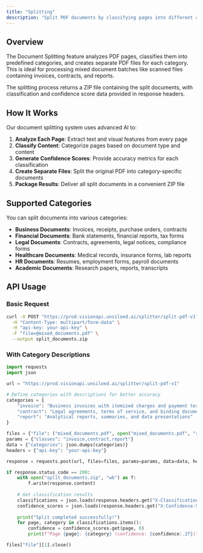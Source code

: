 ```yaml
---
title: "Splitting"
description: "Split PDF documents by classifying pages into different categories"
---
```


## Overview

The Document Splitting feature analyzes PDF pages, classifies them into predefined categories, and creates separate PDF files for each category. This is ideal for processing mixed document batches like scanned files containing invoices, contracts, and reports.

<Note>
The splitting process returns a ZIP file containing the split documents, with classification and confidence score data provided in response headers.
</Note>

## How It Works

Our document splitting system uses advanced AI to:

1. **Analyze Each Page**: Extract text and visual features from every page
2. **Classify Content**: Categorize pages based on document type and content
3. **Generate Confidence Scores**: Provide accuracy metrics for each classification
4. **Create Separate Files**: Split the original PDF into category-specific documents
5. **Package Results**: Deliver all split documents in a convenient ZIP file

## Supported Categories

You can split documents into various categories:

- **Business Documents**: Invoices, receipts, purchase orders, contracts
- **Financial Documents**: Bank statements, financial reports, tax forms  
- **Legal Documents**: Contracts, agreements, legal notices, compliance forms
- **Healthcare Documents**: Medical records, insurance forms, lab reports
- **HR Documents**: Resumes, employment forms, payroll documents
- **Academic Documents**: Research papers, reports, transcripts

## API Usage

### Basic Request

```bash
curl -X POST "https://prod.visionapi.unsiloed.ai/splitter/split-pdf-v1?classes=invoice,contract,report" \
  -H "Content-Type: multipart/form-data" \
  -H "api-key: your-api-key" \
  -F "file=@mixed_documents.pdf" \
  --output split_documents.zip
```

### With Category Descriptions

```python
import requests
import json

url = "https://prod.visionapi.unsiloed.ai/splitter/split-pdf-v1"

# Define categories with descriptions for better accuracy
categories = {
    "invoice": "Business invoices with itemized charges and payment terms",
    "contract": "Legal agreements, terms of service, and binding documents", 
    "report": "Analytical reports, summaries, and data presentations"
}

files = {"file": ("mixed_documents.pdf", open("mixed_documents.pdf", "rb"), "application/pdf")}
params = {"classes": "invoice,contract,report"}
data = {"categories": json.dumps(categories)}
headers = {"api-key": "your-api-key"}

response = requests.post(url, files=files, params=params, data=data, headers=headers)

if response.status_code == 200:
    with open("split_documents.zip", "wb") as f:
        f.write(response.content)
    
    # Get classification results
    classifications = json.loads(response.headers.get("X-Classifications", "{}"))
    confidence_scores = json.loads(response.headers.get("X-Confidence-Scores", "{}"))
    
    print("Split completed successfully!")
    for page, category in classifications.items():
        confidence = confidence_scores.get(page, 0)
        print(f"Page {page}: {category} (confidence: {confidence:.2f})")

files["file"][1].close()
```
